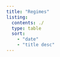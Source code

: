 ```yaml
---
title: "Regimes"
listing:
  contents: ./
  type: table
  sort:
    - "date"
    - "title desc"
---
```


